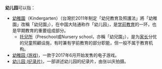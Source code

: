 '''幼儿园'''可以指：
* [[幼稚園|幼稚園]]（Kindergarten）（台灣於2011年制定「幼兒教育及照護法」將「幼稚園」改稱「幼兒園」），在中国大陆通称作「幼儿园」，是[[学前教育|学前教育]]的一环，也是早期教育的重要组成部分。
** [[托兒所|托兒所]]（Preschool或Nursery school，亦稱「幼兒園」），是为[[家长|家长]]分忧的兒童照顧设施，有时兼有学前教育的部分职能，但一般不属于教育机构。
* [[幼稚园_(游戏)|幼稚园 (游戏)]]，一款于2017年6月开始发售的电子游戏。
* [[幼儿园_(纪录片)|幼儿园 (纪录片)]]，一部讲述幼儿园的纪录片，由张以庆拍摄。

{{disambig|Cat=三字建築物消歧義}}